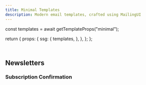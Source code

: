 ```yaml
---
title: Minimal Templates
description: Modern email templates, crafted using MailingUI
---
```



  const templates = await getTemplateProps("minimal");

  return {
    props: {
      ssg: {
        templates,
      },
    },
  };
};

<div className="pt-2">
  <Header
    tag="Free templates"
    github="MailingUI"
    title="Minimal"
    description="Minimal calls for a simple and clean design."
    downloadHref="https://shop.mailingui.com/checkout/buy/5e030159-761b-4007-8cb2-16f83d26cf8f?dark=1"
  />
</div>

## Newsletters

### Subscription Confirmation

<Template name="subscription-confirmation" height={800} hasMDX />

### Subscription Success

<Template name="subscription-success" height={800} hasMDX />

### Newsletter

<Template name="newsletter" height={800} hasMDX />

## Events

### Event Invitation

<Template name="event-invitation" height={800} hasMDX />

### Event Confirmation

<Template name="event-confirmation" height={800} hasMDX />

### Event Reminder

<Template name="event-reminder" height={800} hasMDX />

### Event Review

<Template name="event-review" height={800} hasMDX />